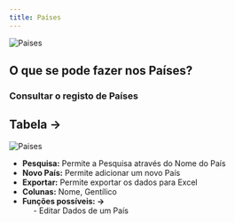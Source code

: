 ```yaml
---
title: Países
---
```


![Paises](./images/pais.png "Paises")

## O que se pode fazer nos Países?

### Consultar o registo de Países

## Tabela ->

![Paises](./images/table.png "Paises")

- **Pesquisa:** Permite a Pesquisa através do Nome do País
- **Novo País:** Permite adicionar um novo País
- **Exportar:** Permite exportar os dados para Excel
- **Colunas:** Nome, Gentílico
- **Funções possíveis: ->**<br />
  &nbsp;&nbsp;&nbsp;&nbsp; - Editar Dados de um País<br />

